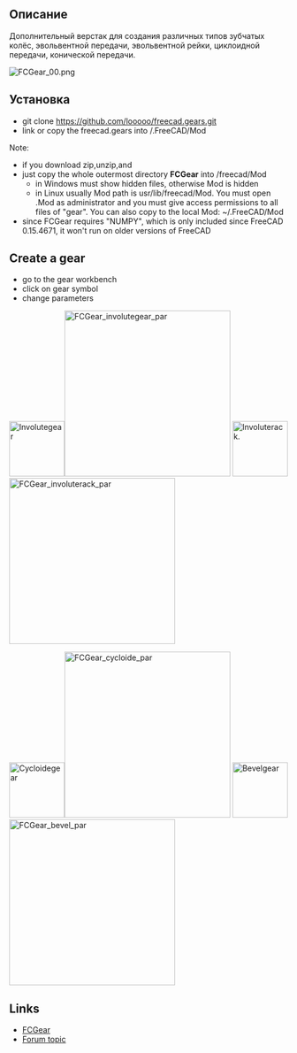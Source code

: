 <languages/>
{{VeryImportantMessage|Этот макрос был преобразован в верстак под названием [[FCGear Workbench/ru|Шестерня]]. Пожалуйста, используйте верстак вместо этого макроса, так как он активно поддерживается.}}

{{Macro/ru
|Name= Macro FCGear
|Name/ru= Macro FCGear
|Icon=FCGear_workbench_icon.svg
|Description=Дополнительный верстак для создания различных типов передач.
|Author=looooo
|Version=1.0
|Date=2015-10-27
}}

== Описание ==
Дополнительный верстак для создания различных типов зубчатых колёс, эвольвентной передачи, эвольвентной рейки, циклоидной передачи, конической передачи.

[[File:FCGear_00.png]]
{{Caption|FCGear - Шестерня}}

<span id="Install"></span>
==Установка== 

<div lang="en" dir="ltr" class="mw-content-ltr">
* git clone https://github.com/looooo/freecad.gears.git
* link or copy the freecad.gears into /.FreeCAD/Mod
Note: 
* if you download zip,unzip,and
* just copy the whole outermost directory '''FCGear''' into /freecad/Mod
** in Windows must show hidden files, otherwise Mod is hidden
** in Linux usually Mod path is usr/lib/freecad/Mod. You must open .Mod as administrator and you must give access permissions to all files of "gear". You can also copy to the local Mod: ~/.FreeCAD/Mod
* since FCGear requires "NUMPY", which is only included since FreeCAD 0.15.4671, it won't run on older versions of FreeCAD
</div>

<div lang="en" dir="ltr" class="mw-content-ltr">
==Create a gear==
</div>


<div lang="en" dir="ltr" class="mw-content-ltr">
* go to the gear workbench
* click on gear symbol
* change parameters
</div>


<div lang="en" dir="ltr" class="mw-content-ltr">
[[File:Involutegear.png|100px|Involutegear]][[File:FCGear_involutegear_par.png|300px|FCGear_involutegear_par]]
[[File:Involuterack.png|100px|Involuterack.]][[File:FCGear_involuterack_par.png|300px|FCGear_involuterack_par]]
</div>

<div lang="en" dir="ltr" class="mw-content-ltr">
[[File:Cycloidegear.png|100px|Cycloidegear]][[File:FCGear_cycloide_par.png|300px|FCGear_cycloide_par]]
[[File:Bevelgear.png|100px|Bevelgear]][[File:FCGear_bevel_par.png|300px|FCGear_bevel_par]]
</div>


<div lang="en" dir="ltr" class="mw-content-ltr">
==Links==
</div>


<div lang="en" dir="ltr" class="mw-content-ltr">
* [https://github.com/looooo/FCGear FCGear]
* [https://forum.freecad.org/viewtopic.php?f=3&t=12878&start=20 Forum topic]
</div>


{{clear}}